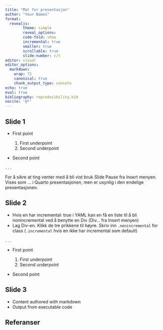 ```yaml
---
title: "Mal for presentasjon"
author: "Your Names"
format:
  revealjs:
        theme: simple
        reveal_options:
        code-fold: show
        incremental: true
        smaller: true
        scrollable: true
        slide-number: c/t
editor: visual
editor_options:
  markdown:
    wrap: 72
    canonical: true
    chunk_output_type: console
echo: true
eval: true
bibliography: reproducibility.bib
nocite: '@*'
---
```


## Slide 1

-   First point

    1)  First underpoint
    2)  Second underpoint

-   Second point

. . .

For å sikre at ting venter med å bli vist bruk Slide Pause fra Insert
menyen. Vises som ... i Quarto presentasjonen, men er usynlig i den
endelige presentasjonen.

## Slide 2

-   Hvis en har incremental: true i YAML kan en få en liste til å bli
    nonincremental ved å benytte en Div (Div... fra Insert menyen)
-   Lag Div-en. Klikk de tre prikkene til høyre. Skriv inn
    `.nonincremental` for class (`.incremental` hvis en ikke har
    incremental som default)

. . .

::: nonincremental
-   First point

    1)  First underpoint
    2)  Second underpoint

-   Second point
:::

## Slide 3

-   Content authored with markdown
-   Output from executable code

## Referanser
